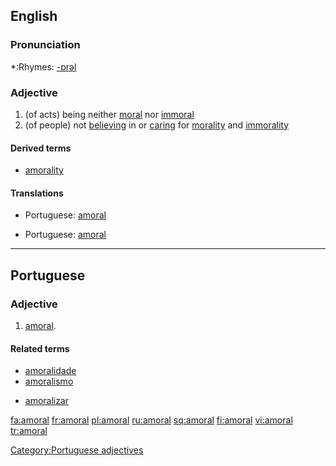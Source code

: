 ==English==

===Pronunciation===
*:Rhymes: [[Rhymes:English:-ɒrəl|-ɒrəl]]

===Adjective===
{{en-adj-more}}

# (of acts) being neither [[moral]] nor [[immoral]]
# (of people) not [[believing]] in or [[caring]] for [[morality]] and [[immorality]]

====Derived terms====
*[[amorality]]

====Translations====
{{trans-top|of acts}}
*Portuguese: [[#Portuguese|amoral]]
{{trans-mid}}
{{trans-bottom}}

{{trans-top|of people}}
*Portuguese: [[#Portuguese|amoral]]
{{trans-mid}}
{{trans-bottom}}

----

==Portuguese==

===Adjective===
{{pt-adj|feminine=amoral|masculine plural=amorais|feminine plural=amorais}}

# [[#English|amoral]].

====Related terms====
{{top2}}
*[[amoralidade]]
*[[amoralismo]]
{{mid2}}
*[[amoralizar]]
{{bottom}}

[[Category:Portuguese adjectives]]

[[fa:amoral]]
[[fr:amoral]]
[[pl:amoral]]
[[ru:amoral]]
[[sq:amoral]]
[[fi:amoral]]
[[vi:amoral]]
[[tr:amoral]]